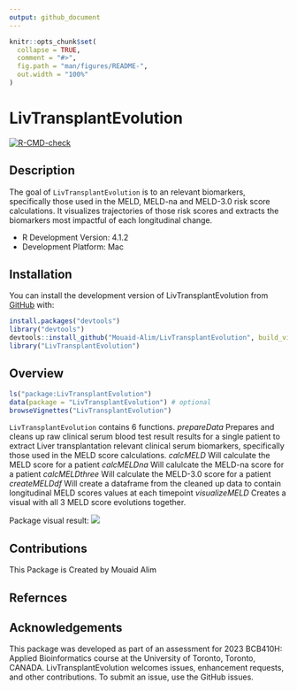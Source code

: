 ```yaml
---
output: github_document
---
```


<!-- README.md is generated from README.Rmd. Please edit that file -->

```r
knitr::opts_chunk$set(
  collapse = TRUE,
  comment = "#>",
  fig.path = "man/figures/README-",
  out.width = "100%"
)
```

# LivTransplantEvolution

<!-- badges: start -->
[![R-CMD-check](https://github.com/Mouaid-Alim/LivTransplantEvolution/actions/workflows/R-CMD-check.yaml/badge.svg)](https://github.com/Mouaid-Alim/LivTransplantEvolution/actions/workflows/R-CMD-check.yaml)
<!-- badges: end -->

## Description

The goal of `LivTransplantEvolution` is to an relevant biomarkers, 
  specifically those used in the MELD, MELD-na and MELD-3.0 risk score 
  calculations. It visualizes trajectories of those risk scores and
  extracts the biomarkers most impactful of each longitudinal change. 
  
  - R Development Version: 4.1.2
  - Development Platform: Mac

## Installation

You can install the development version of LivTransplantEvolution from [GitHub](https://github.com/Mouaid-Alim/LivTransplantEvolution) with:

``` r
install.packages("devtools")
library("devtools")
devtools::install_github("Mouaid-Alim/LivTransplantEvolution", build_vignettes = TRUE)
library("LivTransplantEvolution")
```

## Overview

``` r
ls("package:LivTransplantEvolution")
data(package = "LivTransplantEvolution") # optional
browseVignettes("LivTransplantEvolution")
```

`LivTransplantEvolution` contains 6 functions. 
*prepareData* Prepares and cleans up raw clinical serum blood test result results for a single patient to extract Liver transplantation relevant clinical serum biomarkers, specifically those used in the MELD score calculations.
*calcMELD* Will calculate the MELD score for a patient
*calcMELDna* Will calulcate the MELD-na score for a patient
*calcMELDthree* Will calculate the MELD-3.0 score for a patient
*createMELDdf* Will create a dataframe from the cleaned up data to contain
longitudinal MELD scores values at each timepoint
*visualizeMELD* Creates a visual with all 3 MELD score evolutions together.

Package visual result:
![](./inst/MELD_scores.png)

## Contributions
This Package is Created by Mouaid Alim

## Refernces

## Acknowledgements

This package was developed as part of an assessment for 2023 BCB410H: Applied Bioinformatics course at the University of Toronto, Toronto, CANADA. 
LivTransplantEvolution welcomes issues, enhancement requests, and other contributions. To submit an issue, use the GitHub issues.
